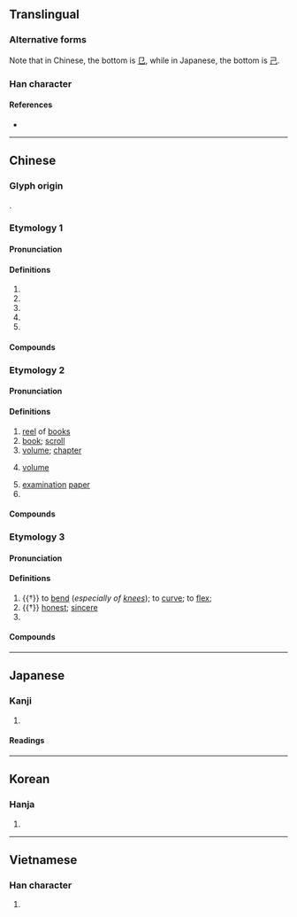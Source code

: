 {{also|巻|捲}}
{{character info/new}}
==Translingual==
{{ja-forms|[[巻]]|卷|卷}}
{{stroke order|type=animate}}

===Alternative forms===
Note that in Chinese, the bottom is [[㔾]], while in Japanese, the bottom is [[己]].

===Han character===
{{Han char|rn=26|rad=卩|as=06|sn=8|four=90712|canj=FQSU|ids=⿱龹㔾(GHT),⿱𠔉㔾(JKV)}}

====References====
* {{Han ref|kx=0159.230|dkj=02860|dj=0365.050|hdz=10315.030|uh=5377|ud=21367|bh=A8F7|bd=43255}}

----

==Chinese==

===Glyph origin===
{{Han etym}}
{{Han compound|龹|卩|ls=psc|c1=p|c2=s}}.

===Etymology 1===
{{zh-forms|t2=捲}}

====Pronunciation====
{{zh-pron
|m=juǎn,er=y
|c=gyun2,gyun3
|h=pfs=kién
|md=guōng
|mn=ml:koán/qz,tw,xm:kńg/zz:kúiⁿ
|mn_note=koán - literary; kńg/kúiⁿ - vernacular
|w=2jyoe
|mc=3
|oc=1,2
|cat=v,n,cls
}}

====Definitions====
{{zh-hanzi}}

# {{zh-alt-form|捲|to [[roll]] up; to [[roll]]}}
# {{zh-alt-form|捲|to [[sweep]] up; to [[carry]] along; to [[sweep]] away}}
# {{zh-alt-form|捲|to [[embroil]]; to [[involve]]}}
# {{zh-alt-form|捲|[[roll]]; [[cylinder]]; [[tube]]; [[scroll]]}}
# {{zh-classifier|[[rolled]] objects|t=[[roll]]s, [[reel]]s}}

====Compounds====
{{zh-der|fold=1|卷雲|卷甲|卷地皮|卷棚|卷積雲|微卷|卷幘|卷心菜|卷舌|卷繖花序|卷旗息鼓|席卷|席卷天下|卷柏|卷層雲|卷鬚|卷葉蛾|卷舒|卷耳|卷懷|卷尾猴|卷土重來|水逝雲卷|手卷|漫卷|海帶卷|韜戈卷甲|蛋卷|膠卷|電卷風馳|銀絲卷|電卷星飛|風馳電卷|舒卷}}

===Etymology 2===
{{zh-forms}}

====Pronunciation====
{{zh-pron
|m=juàn,er=y
|c=gyun2,gyun3
|h=pfs=kién
|md=guóng
|mn=kǹg/koàn
|mn_note=kǹg - vernacular; koàn - literary
|w=2jyoe
|mc=2+4
|oc=n,4+3
|cat=n,cls
}}

====Definitions====
{{zh-hanzi}}

# [[reel]] of [[book]]s
# [[book]]; [[scroll]]
# [[volume]]; [[chapter]]
# {{lb|zh|computing}} [[volume]] {{attention|zh|is this definition under the right pronunciation?}}
#: {{zh-x|新-加 卷{juàn}|new '''volume'''}}
# [[examination]] [[paper]]
# {{zh-classifier|[[volume]] or [[chapter]] of [[book]]s}}

====Compounds====
{{zh-der|fold=1|卷軸|問卷調查|卷帙|交卷|刷卷|卷帙浩繁|卷紙|卷軸裝|官卷|交白卷|卷宗|寶卷|審囚刷卷|宣卷|壓卷|卷子|問卷|亹亹不卷|展卷|把卷|案卷|手不釋卷|白卷|書卷|披卷|萬卷|溫卷|硃卷|掩卷|書卷氣|課卷|黃卷青燈|篇卷|繳卷|開卷有得|縑緗黃卷|閉卷考|落卷|開卷考|開卷|行卷|開卷有益|墨卷|黃卷|魚籃寶卷|考卷|繳白卷|青燈黃卷|閱卷|釋卷|答案卷|調卷|試卷|評卷|經卷}}

===Etymology 3===
{{zh-forms|alt=婘}}

====Pronunciation====
{{zh-pron
|m=quán
|c=kyun4
|mc=1
|oc=2,1
|cat=v,a
}}

====Definitions====
{{zh-hanzi}}

# {{†}} to [[bend]] (''especially of [[knee]]s''); to [[curve]]; to [[flex]]; {{zh-original|蜷}}
# {{†}} [[honest]]; [[sincere]]
# {{zh-alt-form|婘|[[fine]]; [[good]]}}

====Compounds====
{{zh-der|fold=1|卷婁|卷曲|卷阿|卷髮|卷卷|連卷}}

----

==Japanese==
{{ja-kanji forms|巻|卷}}

===Kanji===
{{ja-kanji|grade=|rs=卩06|shin=巻}}

# {{defn|lang=ja|sort=卩06}}

====Readings====
{{ja-readings
|goon=けん
|kanon=けん
|kanyoon=かん
|kun=まき-, ま-く
}}

----

==Korean==

===Hanja===
{{ko-hanja|hangeul=[[권]]|rv=gwon|mr=kwŏn}}

# {{defn|lang=ko|sort=卩06}}

----

==Vietnamese==

===Han character===
{{vi-hantu|quyển, cuốn, quấn|rs=卩06}}

# {{defn|lang=vi|sort=卩06}}